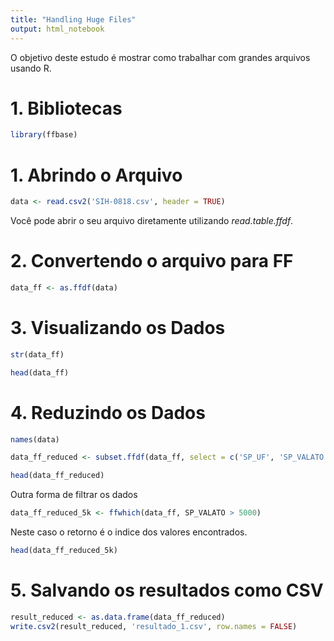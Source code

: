 ```yaml
---
title: "Handling Huge Files"
output: html_notebook
---
```


O objetivo deste estudo é mostrar como trabalhar com grandes arquivos usando R.

# 1. Bibliotecas
```r
library(ffbase)
```


# 1. Abrindo o Arquivo
```r
data <- read.csv2('SIH-0818.csv', header = TRUE)
```

Você pode abrir o seu arquivo diretamente utilizando *read.table.ffdf*. 

# 2. Convertendo o arquivo para FF
```r
data_ff <- as.ffdf(data)
```

# 3. Visualizando os Dados
```r
str(data_ff)
```

```r
head(data_ff)
```

# 4. Reduzindo os Dados
```r
names(data)
```


```r
data_ff_reduced <- subset.ffdf(data_ff, select = c('SP_UF', 'SP_VALATO'), SP_VALATO > 100 & SP_UF == 24)
```

```r
head(data_ff_reduced)
```

Outra forma de filtrar os dados
```r
data_ff_reduced_5k <- ffwhich(data_ff, SP_VALATO > 5000)
```

Neste caso o retorno é o indice dos valores encontrados.
```r
head(data_ff_reduced_5k)
```

# 5. Salvando os resultados como CSV
```r
result_reduced <- as.data.frame(data_ff_reduced)
write.csv2(result_reduced, 'resultado_1.csv', row.names = FALSE)
```
